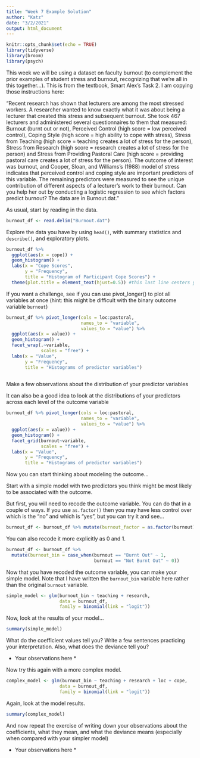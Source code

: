 ```yaml
---
title: "Week 7 Example Solution"
author: "Katz"
date: "3/2/2021"
output: html_document
---
```




```r
knitr::opts_chunk$set(echo = TRUE)
library(tidyverse)
library(broom)
library(psych)

```

This week we will be using a dataset on faculty burnout (to complement the prior examples of student stress and burnout, recognizing that we're all in this together...). This is from the textbook, Smart Alex's Task 2. I am copying those instructions here:

"Recent research has shown that lecturers are among the most stressed workers.
A researcher wanted to know exactly what it was about being a lecturer that
created this stress and subsequent burnout. She took 467 lecturers and administered several questionnaires to them that measured: Burnout (burnt out or not), Perceived Control (high score = low perceived control), Coping Style (high score = high ability to cope with stress), Stress from Teaching (high score = teaching creates a lot of stress for the person), Stress from Research (high score = research creates a lot of stress for the person) and Stress from Providing Pastoral Care (high score = providing pastoral care creates a lot of stress for the person). The outcome of interest was burnout, and Cooper, Sloan, and Williams’s (1988) model of stress indicates that perceived control and coping style are important predictors of this variable. The remaining predictors were measured to see the unique contribution of different aspects of a lecturer’s work to their burnout. Can you help her out by conducting a logistic regression to see which factors predict burnout? The data are in Burnout.dat."



As usual, start by reading in the data.
```r

burnout_df <- read.delim("Burnout.dat")

```


Explore the data you have by using `head()`, with summary statistics and `describe()`, and exploratory plots.

```r

burnout_df %>% 
  ggplot(aes(x = cope)) +
  geom_histogram() +
  labs(x = "Cope Scores",
       y = "Frequency",
       title = "Histogram of Participant Cope Scores") +
  theme(plot.title = element_text(hjust=0.5)) #this last line centers your title

```

If you want a challenge, see if you can use pivot_longer() to plot all variables at once (hint: this might be difficult with the binary outcome variable `burnout`)

```r

burnout_df %>% pivot_longer(cols = loc:pastoral, 
                            names_to = "variable", 
                            values_to = "value") %>% 
  ggplot(aes(x = value)) +
  geom_histogram() +
  facet_wrap(.~variable, 
             scales = "free") +
  labs(x = "Value",
       y = "Frequency",
       title = "Histograms of predictor variables")
  

```

Make a few observations about the distribution of your predictor variables

It can also be a good idea to look at the distributions of your predictors across each level of the outcome variable

```r


burnout_df %>% pivot_longer(cols = loc:pastoral, 
                            names_to = "variable", 
                            values_to = "value") %>% 
  ggplot(aes(x = value)) +
  geom_histogram() +
  facet_grid(burnout~variable, 
             scales = "free") +
  labs(x = "Value",
       y = "Frequency",
       title = "Histograms of predictor variables")

```

Now you can start thinking about modeling the outcome...

Start with a simple model with two predictors you think might be most likely to be associated with the outcome.

But first, you will need to recode the outcome variable. You can do that in a couple of ways. If you use `as.factor()` then you may have less control over which is the "no" and which is "yes", but you can try it and see...

```r
burnout_df <- burnout_df %>% mutate(burnout_factor = as.factor(burnout))
```

You can also recode it more explicitly as 0 and 1.

```r
burnout_df <- burnout_df %>% 
  mutate(burnout_bin = case_when(burnout == "Burnt Out" ~ 1,
                                 burnout == "Not Burnt Out" ~ 0))
```

Now that you have recoded the outcome variable, you can make your simple model. Note that I have written the `burnout_bin` variable here rather than the original `burnout` variable.

```r

simple_model <- glm(burnout_bin ~ teaching + research, 
                    data = burnout_df,
                    family = binomial(link = "logit"))

```

Now, look at the results of your model...

```r

summary(simple_model)

```


What do the coefficient values tell you? Write a few sentences practicing your interpretation. Also, what does the deviance tell you?

* Your observations here *




Now try this again with a more complex model.

```r

complex_model <- glm(burnout_bin ~ teaching + research + loc + cope, 
                    data = burnout_df,
                    family = binomial(link = "logit"))

```


Again, look at the model results.

```r

summary(complex_model)
```


And now repeat the exercise of writing down your observations about the coefficients, what they mean, and what the deviance means (especially when compared with your simpler model)


* Your observations here *